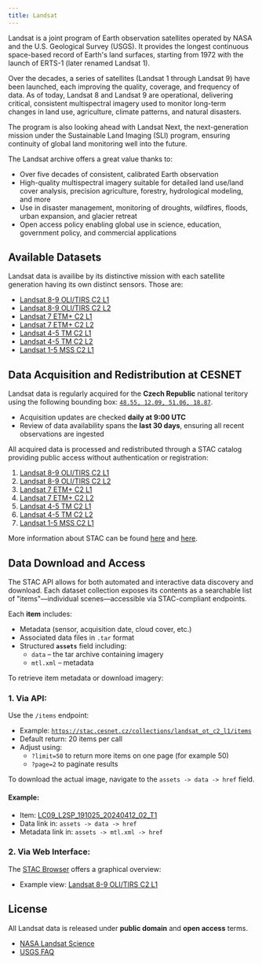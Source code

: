 ```yaml
---
title: Landsat
---
```


Landsat is a joint program of Earth observation satellites operated by NASA and the U.S. Geological Survey (USGS). It provides the longest continuous space-based record of Earth's land surfaces, starting from 1972 with the launch of ERTS-1 (later renamed Landsat 1).

Over the decades, a series of satellites (Landsat 1 through Landsat 9) have been launched, each improving the quality, coverage, and frequency of data. As of today, Landsat 8 and Landsat 9 are operational, delivering critical, consistent multispectral imagery used to monitor long-term changes in land use, agriculture, climate patterns, and natural disasters.

The program is also looking ahead with Landsat Next, the next-generation mission under the Sustainable Land Imaging (SLI) program, ensuring continuity of global land monitoring well into the future.

The Landsat archive offers a great value thanks to:

- Over five decades of consistent, calibrated Earth observation
- High-quality multispectral imagery suitable for detailed land use/land cover analysis, precision agriculture, forestry, hydrological modeling, and more
- Use in disaster management, monitoring of droughts, wildfires, floods, urban expansion, and glacier retreat
- Open access policy enabling global use in science, education, government policy, and commercial applications

## Available Datasets

Landsat data is availibe by its distinctive mission with each satellite generation having its own distinct sensors. Those are:

- [Landsat 8-9 OLI/TIRS C2 L1](https://www.usgs.gov/media/files/landsat-8-9-olitirs-collection-2-level-1-data-format-control-book)
- [Landsat 8-9 OLI/TIRS C2 L2](https://www.usgs.gov/centers/eros/science/usgs-eros-archive-landsat-archives-landsat-8-9-olitirs-collection-2-level-2)
- [Landsat 7 ETM+ C2 L1](https://www.usgs.gov/media/files/landsat-7-etm-collection-2-level-1-data-format-control-book)
- [Landsat 7 ETM+ C2 L2](https://www.usgs.gov/centers/eros/science/usgs-eros-archive-landsat-archives-landsat-7-etm-plus-collection-2-level-2)
- [Landsat 4-5 TM C2 L1](https://www.usgs.gov/centers/eros/science/usgs-eros-archive-landsat-archives-landsat-4-5-thematic-mapper-collection-2)
- [Landsat 4-5 TM C2 L2](https://www.usgs.gov/centers/eros/science/usgs-eros-archive-landsat-archives-landsat-4-5-tm-collection-2-level-2-science)
- [Landsat 1-5 MSS C2 L1](https://www.usgs.gov/centers/eros/science/usgs-eros-archive-landsat-archives-landsat-1-5-multispectral-scanner-mss-level)

## Data Acquisition and Redistribution at CESNET

Landsat data is regularly acquired for the **Czech Republic** national teritory using the following bounding box: [`48.55, 12.09, 51.06, 18.87`](http://bboxfinder.com/#48.550000,12.090000,51.060000,18.870000).

- Acquisition updates are checked **daily at 9:00 UTC**
- Review of data availability spans the **last 30 days**, ensuring all recent observations are ingested

All acquired data is processed and redistributed through a STAC catalog providing public access without authentication or registration:

1. [Landsat 8-9 OLI/TIRS C2 L1](https://stac.vm.cesnet.cz/collections/landsat_ot_c2_l1)
2. [Landsat 8-9 OLI/TIRS C2 L2](https://stac.cesnet.cz/collections/landsat_ot_c2_l2)
3. [Landsat 7 ETM+ C2 L1](https://stac.cesnet.cz/collections/landsat_etm_c2_l1)
4. [Landsat 7 ETM+ C2 L2](https://stac.cesnet.cz/collections/landsat_etm_c2_l2)
5. [Landsat 4-5 TM C2 L1](https://stac.cesnet.cz/collections/landsat_tm_c2_l1)
6. [Landsat 4-5 TM C2 L2](https://stac.cesnet.cz/collections/landsat_tm_c2_l2)
7. [Landsat 1-5 MSS C2 L1](https://stac.cesnet.cz/collections/landsat_mss_c2_l1)

More information about STAC can be found [here](./stac) and [here](https://stac.cesnet.cz/api.html).

## Data Download and Access

The STAC API allows for both automated and interactive data discovery and download. Each dataset collection exposes its contents as a searchable list of "items"—individual scenes—accessible via STAC-compliant endpoints.

Each **item** includes:

- Metadata (sensor, acquisition date, cloud cover, etc.)
- Associated data files in `.tar` format
- Structured **`assets`** field including:
  - `data` – the tar archive containing imagery
  - `mtl.xml` – metadata

To retrieve item metadata or download imagery:

### 1. Via API:
Use the `/items` endpoint:
- Example: [`https://stac.cesnet.cz/collections/landsat_ot_c2_l1/items`](https://stac.cesnet.cz/collections/landsat_ot_c2_l1/items)
- Default return: 20 items per call
- Adjust using:
  - `?limit=50` to return more items on one page (for example 50)
  - `?page=2` to paginate results

To download the actual image, navigate to the `assets -> data -> href` field.

#### Example:
- Item: [LC09_L2SP_191025_20240412_02_T1](https://stac.cesnet.cz/collections/landsat_ot_c2_l2/items/8bb8514b-7e73-5a73-8c20-5835018825f3)
- Data link in: `assets -> data -> href`
- Metadata link in: `assets -> mtl.xml -> href`

### 2. Via Web Interface:
The [STAC Browser](https://stac.cesnet.cz/browser/) offers a graphical overview:
- Example view: [Landsat 8-9 OLI/TIRS C2 L1](https://stac.cesnet.cz/browser/external/stac.cesnet.cz/collections/landsat_ot_c2_l1)

## License

All Landsat data is released under **public domain** and **open access** terms.

- [NASA Landsat Science](https://landsat.gsfc.nasa.gov/data/)
- [USGS FAQ](https://www.usgs.gov/faqs/are-there-any-restrictions-use-or-redistribution-landsat-data)

